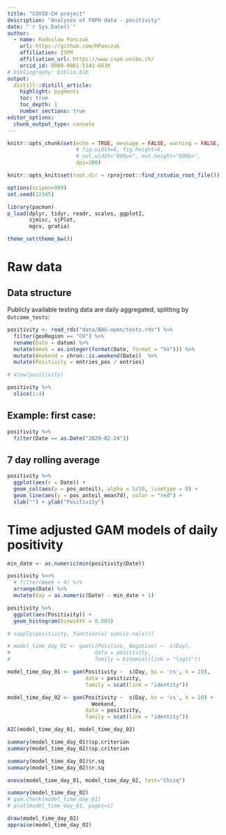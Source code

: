 ```yaml
---
title: "COVID-CH project"
description: "Analyses of FOPH data - positivity"
date: "`r Sys.Date()`"
author:
  - name: Radoslaw Panczak 
    url: https://github.com/RPanczak
    affiliation: ISPM
    affiliation_url: https://www.ispm.unibe.ch/
    orcid_id: 0000-0001-5141-683X
# bibliography: biblio.bib
output:
  distill::distill_article:
    highlight: pygments
    toc: true
    toc_depth: 1
    number_sections: true
editor_options: 
  chunk_output_type: console
---
```


<!-- ------------------------------------------------------------ --> 
<!-- ------------------------------------------------------------ --> 

```r
knitr::opts_chunk$set(echo = TRUE, message = FALSE, warning = FALSE, 
                      # fig.width=8, fig.height=6, 
                      # out.width="800px", out.height="600px",
                      dpi=300)

knitr::opts_knit$set(root.dir = rprojroot::find_rstudio_root_file())

options(scipen=999)
set.seed(12345)

library(pacman) 
p_load(dplyr, tidyr, readr, scales, ggplot2,
       sjmisc, sjPlot,
       mgcv, gratia)

theme_set(theme_bw())
```

<!-- ------------------------------------------------------------ --> 

# Raw data 

## Data structure

Publicly available testing data are daily aggregated, splitting by `Outcome_tests`:

```r
positivity <- read_rds("data/BAG-open/tests.rds") %>% 
  filter(geoRegion == "CH") %>% 
  rename(Date = datum) %>% 
  mutate(Week = as.integer(format(Date, format = "%V"))) %>% 
  mutate(Weekend = chron::is.weekend(Date))  %>% 
  mutate(Positivity = entries_pos / entries) 

# View(positivity)

positivity %>% 
  slice(1:4)
```

## Example: first case:

```r
positivity %>% 
  filter(Date == as.Date("2020-02-24"))
```

## 7 day rolling average

```r
positivity %>% 
  ggplot(aes(x = Date)) + 
  geom_col(aes(y = pos_anteil), alpha = 5/10, linetype = 0) + 
  geom_line(aes(y = pos_anteil_mean7d), color = "red") + 
  xlab("") + ylab("Positivity")
```

<!-- ------------------------------------------------------------ --> 

# Time adjusted GAM models of daily positivity

```r
min_date <- as.numeric(min(positivity$Date))

positivity %<>% 
  # filter(Week > 4) %>% 
  arrange(Date) %>% 
  mutate(Day = as.numeric(Date) - min_date + 1)

positivity %>% 
  ggplot(aes(Positivity)) +
  geom_histogram(binwidth = 0.005)

# sapply(positivity, function(x) sum(is.na(x)))
```


```r
# model_time_day_01 <- gam(c(Positive, Negative) ~  s(Day), 
#                           data = positivity, 
#                           family = binomial(link = "logit"))

model_time_day_01 <- gam(Positivity ~  s(Day, bs = 'cs', k = 28), 
                         data = positivity, 
                         family = scat(link = "identity"))

model_time_day_02 <- gam(Positivity ~  s(Day, bs = 'cs', k = 28) +
                           Weekend, 
                         data = positivity, 
                         family = scat(link = "identity"))
```


```r
AIC(model_time_day_01, model_time_day_02)

summary(model_time_day_01)$sp.criterion
summary(model_time_day_02)$sp.criterion

summary(model_time_day_01)$r.sq
summary(model_time_day_02)$r.sq

anova(model_time_day_01, model_time_day_02, test="Chisq")
```

```r
summary(model_time_day_02)
# gam.check(model_time_day_01)
# plot(model_time_day_01, pages=1)

draw(model_time_day_02)
appraise(model_time_day_02)
```



